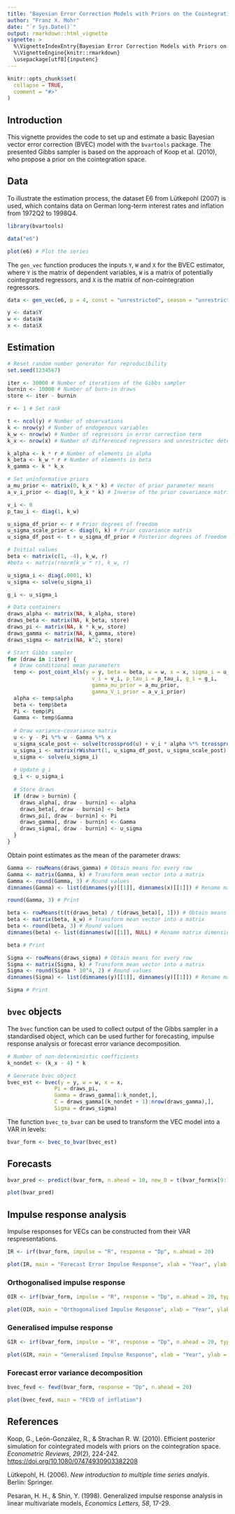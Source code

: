 ```yaml
---
title: "Bayesian Error Correction Models with Priors on the Cointegration Space"
author: "Franz X. Mohr"
date: "`r Sys.Date()`"
output: rmarkdown::html_vignette
vignette: >
  %\VignetteIndexEntry{Bayesian Error Correction Models with Priors on the Cointegration Space}
  %\VignetteEngine{knitr::rmarkdown}
  \usepackage[utf8]{inputenc}
---
```


```r
knitr::opts_chunk$set(
  collapse = TRUE,
  comment = "#>"
)
```

## Introduction

This vignette provides the code to set up and estimate a basic Bayesian vector error correction (BVEC) model with the `bvartools` package. The presented Gibbs sampler is based on the approach of Koop et al. (2010), who propose a prior on the cointegration space.

## Data

To illustrate the estimation process, the dataset E6 from Lütkepohl (2007) is used, which contains data on German long-term interest rates and inflation from 1972Q2 to 1998Q4.

```r
library(bvartools)

data("e6")

plot(e6) # Plot the series
```

The `gen_vec` function produces the inputs `Y`, `W` and `X` for the BVEC estimator, where `Y` is the matrix of dependent variables, `W` is a matrix of potentially cointegrated regressors, and `X` is the matrix of non-cointegration regressors.

```r
data <- gen_vec(e6, p = 4, const = "unrestricted", season = "unrestricted")

y <- data$Y
w <- data$W
x <- data$X
```

## Estimation

```r
# Reset random number generator for reproducibility
set.seed(1234567)

iter <- 30000 # Number of iterations of the Gibbs sampler
burnin <- 10000 # Number of burn-in draws
store <- iter - burnin

r <- 1 # Set rank

t <- ncol(y) # Number of observations
k <- nrow(y) # Number of endogenous variables
k_w <- nrow(w) # Number of regressors in error correction term
k_x <- nrow(x) # Number of differenced regressors and unrestrictec deterministic terms

k_alpha <- k * r # Number of elements in alpha
k_beta <- k_w * r # Number of elements in beta
k_gamma <- k * k_x

# Set uninformative priors
a_mu_prior <- matrix(0, k_x * k) # Vector of prior parameter means
a_v_i_prior <- diag(0, k_x * k) # Inverse of the prior covariance matrix

v_i <- 0
p_tau_i <- diag(1, k_w)

u_sigma_df_prior <- r # Prior degrees of freedom
u_sigma_scale_prior <- diag(0, k) # Prior covariance matrix
u_sigma_df_post <- t + u_sigma_df_prior # Posterior degrees of freedom

# Initial values
beta <- matrix(c(1, -4), k_w, r)
#beta <- matrix(rnorm(k_w * r), k_w, r)

u_sigma_i <- diag(.0001, k)
u_sigma <- solve(u_sigma_i)

g_i <- u_sigma_i

# Data containers
draws_alpha <- matrix(NA, k_alpha, store)
draws_beta <- matrix(NA, k_beta, store)
draws_pi <- matrix(NA, k * k_w, store)
draws_gamma <- matrix(NA, k_gamma, store)
draws_sigma <- matrix(NA, k^2, store)

# Start Gibbs sampler
for (draw in 1:iter) {
  # Draw conditional mean parameters
  temp <- post_coint_kls(y = y, beta = beta, w = w, x = x, sigma_i = u_sigma_i,
                           v_i = v_i, p_tau_i = p_tau_i, g_i = g_i,
                           gamma_mu_prior = a_mu_prior,
                           gamma_V_i_prior = a_v_i_prior)
  alpha <- temp$alpha
  beta <- temp$beta
  Pi <- temp$Pi
  Gamma <- temp$Gamma
  
  # Draw variance-covariance matrix
  u <- y - Pi %*% w - Gamma %*% x
  u_sigma_scale_post <- solve(tcrossprod(u) + v_i * alpha %*% tcrossprod(crossprod(beta, p_tau_i) %*% beta, alpha))
  u_sigma_i <- matrix(rWishart(1, u_sigma_df_post, u_sigma_scale_post)[,, 1], k)
  u_sigma <- solve(u_sigma_i)
  
  # Update g_i
  g_i <- u_sigma_i
  
  # Store draws
  if (draw > burnin) {
    draws_alpha[, draw - burnin] <- alpha
    draws_beta[, draw - burnin] <- beta
    draws_pi[, draw - burnin] <- Pi
    draws_gamma[, draw - burnin] <- Gamma
    draws_sigma[, draw - burnin] <- u_sigma
  }
}
```

Obtain point estimates as the mean of the parameter draws:

```r
Gamma <- rowMeans(draws_gamma) # Obtain means for every row
Gamma <- matrix(Gamma, k) # Transform mean vector into a matrix
Gamma <- round(Gamma, 3) # Round values
dimnames(Gamma) <- list(dimnames(y)[[1]], dimnames(x)[[1]]) # Rename matrix dimensions

round(Gamma, 3) # Print
```

```r
beta <- rowMeans(t(t(draws_beta) / t(draws_beta)[, 1])) # Obtain means for every row
beta <- matrix(beta, k_w) # Transform mean vector into a matrix
beta <- round(beta, 3) # Round values
dimnames(beta) <- list(dimnames(w)[[1]], NULL) # Rename matrix dimensions

beta # Print
```

```r
Sigma <- rowMeans(draws_sigma) # Obtain means for every row
Sigma <- matrix(Sigma, k) # Transform mean vector into a matrix
Sigma <- round(Sigma * 10^4, 2) # Round values
dimnames(Sigma) <- list(dimnames(y)[[1]], dimnames(y)[[1]]) # Rename matrix dimensions

Sigma # Print
```

## `bvec` objects

The `bvec` function can be used to collect output of the Gibbs sampler in a standardised object, which can be used further for forecasting, impulse response analysis or forecast error variance decomposition.

```r
# Number of non-deterministic coefficients
k_nondet <- (k_x - 4) * k

# Generate bvec object
bvec_est <- bvec(y = y, w = w, x = x,
               Pi = draws_pi,
               Gamma = draws_gamma[1:k_nondet,],
               C = draws_gamma[(k_nondet + 1):nrow(draws_gamma),],
               Sigma = draws_sigma)
```

The function `bvec_to_bvar` can be used to transform the VEC model into a VAR in levels:

```r
bvar_form <- bvec_to_bvar(bvec_est)
```

## Forecasts

```r
bvar_pred <- predict(bvar_form, n.ahead = 10, new_D = t(bvar_form$x[9:12, 91:100]))

plot(bvar_pred)
```


## Impulse response analysis

Impulse responses for VECs can be constructed from their VAR respresentations.

```r
IR <- irf(bvar_form, impulse = "R", response = "Dp", n.ahead = 20)

plot(IR, main = "Forecast Error Impulse Response", xlab = "Year", ylab = "Response")
```

### Orthogonalised impulse response

```r
OIR <- irf(bvar_form, impulse = "R", response = "Dp", n.ahead = 20, type = "oir")

plot(OIR, main = "Orthogonalised Impulse Response", xlab = "Year", ylab = "Response")
```

### Generalised impulse response

```r
GIR <- irf(bvar_form, impulse = "R", response = "Dp", n.ahead = 20, type = "gir")

plot(GIR, main = "Generalised Impulse Response", xlab = "Year", ylab = "Response")
```

### Forecast error variance decomposition

```r
bvec_fevd <- fevd(bvar_form, response = "Dp", n.ahead = 20)

plot(bvec_fevd, main = "FEVD of inflation")
```

## References

Koop, G., León-González, R., & Strachan R. W. (2010). Efficient posterior simulation for cointegrated models with priors on the cointegration space. *Econometric Reviews, 29*(2), 224-242. [https://doi.org/10.1080/07474930903382208](https://doi.org/10.1080/07474930903382208)

Lütkepohl, H. (2006). *New introduction to multiple time series analyis*. Berlin: Springer.

Pesaran, H. H., & Shin, Y. (1998). Generalized impulse response analysis in linear multivariate models, *Economics Letters, 58*, 17-29.